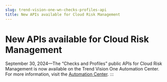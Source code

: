 ```yaml
---
slug: trend-vision-one-wn-checks-profiles-api
title: New APIs available for Cloud Risk Management
---
```

# New APIs available for Cloud Risk Management

September 30, 2024—The “Checks and Profiles” public APIs for Cloud Risk Management is now available on the Trend Vision One Automation Center. For more information, visit the [Automation Center](https://automation.trendmicro.com/xdr/home).
:::
